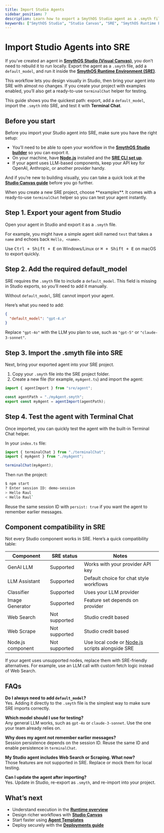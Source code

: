 ```yaml
---
title: Import Studio Agents
sidebar_position: 7
description: Learn how to export a SmythOS Studio agent as a .smyth file, add default_model, import it into the SmythOS Runtime Environment (SRE), and test it quickly with Terminal Chat.
keywords: ["SmythOS Studio", "Studio Canvas", "SRE", "SmythOS Runtime Environment", ".smyth export", "import agent into SRE", "default_model required", "Terminal Chat testing", "SRE component compatibility"]
---
```


# Import Studio Agents into SRE

If you’ve created an agent in **[SmythOS Studio (Visual Canvas)](/docs/agent-studio/overview)**, you don’t need to rebuild it to run locally. Export the agent as a `.smyth` file, add a `default_model`, and run it inside the **[SmythOS Runtime Environment (SRE)](/docs/agent-runtime/overview)**.  

<InfoCallout title="Why this matters">
This workflow lets you design visually in Studio, then bring your agent into SRE with almost no changes. If you create your project with examples enabled, you’ll also get a ready-to-use <code>terminalChat</code> helper for testing.
</InfoCallout>

This guide shows you the quickest path: export, add a `default_model`, import the `.smyth` into SRE, and test it with **Terminal Chat**.

<Spacer size="md" />

## Before you start

Before you import your Studio agent into SRE, make sure you have the right setup:

- You’ll need to be able to open your workflow in the **[SmythOS Studio builder](https://app.smythos.com/builder)** so you can export it.  
- On your machine, have **[Node.js](https://nodejs.org)** installed and the **[SRE CLI set up](/docs/agent-runtime/quickstart)**.  
- If your agent uses LLM-based components, keep your API key for OpenAI, Anthropic, or another provider handy.  

And if you’re new to building visually, you can take a quick look at the **[Studio Canvas guide](/docs/agent-studio/key-concepts/canvas)** before you go further.

<TipCallout title="Fastest path">
When you create a new SRE project, choose **examples**. It comes with a ready-to-use <code>terminalChat</code> helper so you can test your agent instantly.
</TipCallout>

<Spacer size="md" />

## Step 1. Export your agent from Studio

Open your agent in Studio and export it as a `.smyth` file.  

For example, you might have a simple agent skill named `test` that takes a `name` and echoes back `Hello, <name>`.

<TipCallout title="Shortcut">
Use <kbd>Ctrl + Shift + E</kbd> on Windows/Linux or <kbd>⌘ + Shift + E</kbd> on macOS to export quickly.
</TipCallout>

<Spacer size="md" />

## Step 2. Add the required default_model

SRE requires the `.smyth` file to include a `default_model`. This field is missing in Studio exports, so you’ll need to add it manually.

<WarningCallout title="Required for import">
Without <code>default_model</code>, SRE cannot import your agent.
</WarningCallout>

Here’s what you need to add:

```json
{
  "default_model": "gpt-4.o"
}
```

Replace `"gpt-4o"` with the LLM you plan to use, such as `"gpt-5"` or `"claude-3-sonnet"`.

<Spacer size="md" />

## Step 3. Import the .smyth file into SRE

Next, bring your exported agent into your SRE project.

1. Copy your `.smyth` file into the SRE project folder.  
2. Create a new file (for example, `myAgent.ts`) and import the agent:

```ts
import { agentImport } from "sre/agent";

const agentPath = "./myAgent.smyth";
export const myAgent = agentImport(agentPath);
```

<Spacer size="md" />

## Step 4. Test the agent with Terminal Chat

Once imported, you can quickly test the agent with the built-in Terminal Chat helper.

In your `index.ts` file:

```ts
import { terminalChat } from "./terminalChat";
import { myAgent } from "./myAgent";

terminalChat(myAgent);
```

Then run the project:

```bash
$ npm start
? Enter session ID: demo-session
> Hello Raul
< Hello Raul`
```

<TipCallout title="Keep context between runs">
Reuse the same session ID with <code>persist: true</code> if you want the agent to remember earlier messages.
</TipCallout>

<Spacer size="md" />

## Component compatibility in SRE

Not every Studio component works in SRE. Here’s a quick compatibility table:

| Component | SRE status | Notes |
|---|---|---|
| GenAI LLM | <Badge type="supported">Supported</Badge> | Works with your provider API key |
| LLM Assistant | <Badge type="supported">Supported</Badge> | Default choice for chat style workflows |
| Classifier | <Badge type="supported">Supported</Badge> | Uses your LLM provider |
| Image Generator | <Badge type="supported">Supported</Badge> | Feature set depends on provider |
| Web Search | <Badge type="not supported">Not supported</Badge> | Studio credit based |
| Web Scrape | <Badge type="not supported">Not supported</Badge> | Studio credit based |
| Node.js component | <Badge type="not supported">Not supported</Badge> | Use local code or <a href="https://nodejs.org" target="_blank" rel="noopener noreferrer">Node.js</a> scripts alongside SRE |

<InfoCallout title="Adapting unsupported components">
If your agent uses unsupported nodes, replace them with SRE-friendly alternatives. For example, use an LLM call with custom fetch logic instead of Web Search.
</InfoCallout>

<Spacer size="md" />

## FAQs

<InfoCallout title="Common Questions" collapsible defaultCollapsed>

**Do I always need to add <code>default_model</code>?**  
Yes. Adding it directly to the `.smyth` file is the simplest way to make sure SRE imports correctly.

**Which model should I use for testing?**  
Any general LLM works, such as <code>gpt-4o</code> or <code>claude-3-sonnet</code>. Use the one your team already relies on.

**Why does my agent not remember earlier messages?**  
Session persistence depends on the session ID. Reuse the same ID and enable persistence in <code>terminalChat</code>.

**My Studio agent includes Web Search or Scraping. What now?**  
Those features are not supported in SRE. Replace or mock them for local testing.

**Can I update the agent after importing?**  
Yes. Update in Studio, re-export as `.smyth`, and re-import into your project.

</InfoCallout>

<Spacer size="md" />

## What’s next

- Understand execution in the **[Runtime overview](/docs/agent-runtime/overview)**  
- Design richer workflows with **[Studio Canvas](/docs/agent-studio/key-concepts/canvas)**  
- Start faster using **[Agent Templates](https://app.smythos.com/templates)**  
- Deploy securely with the **[Deployments guide](/docs/agent-deployments/overview)**  

<NeedHelpCallout />
